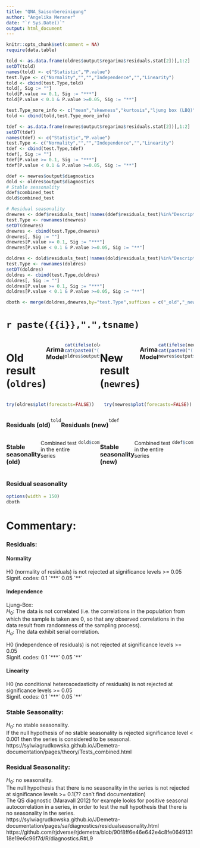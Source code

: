 ```yaml
---
title: "QNA_Saisonbereinigung"
author: "Angelika Meraner"
date: "`r Sys.Date()`"
output: html_document
---
```


```r
knitr::opts_chunk$set(comment = NA)
require(data.table)

told <- as.data.frame(oldres$output$regarima$residuals.stat[2])[,1:2]
setDT(told)
names(told) <- c("Statistic","P.value")
test.Type <- c("Normality","","","Independence","","Linearity")
told <- cbind(test.Type,told)
told[, Sig := ""]
told[P.value >= 0.1, Sig := "***"]
told[P.value < 0.1 & P.value >=0.05, Sig := "**"]

test.Type_more_info <- c("mean","skewness","kurtosis","ljung box (LBQ)","LBQ (res at seas lags)","LBQ (sq res)")
told <- cbind(told,test.Type_more_info)

tdef <- as.data.frame(newres$output$regarima$residuals.stat[2])[,1:2]
setDT(tdef)
names(tdef) <- c("Statistic","P.value")
test.Type <- c("Normality","","","Independence","","Linearity")
tdef <- cbind(test.Type,tdef)
tdef[, Sig := ""]
tdef[P.value >= 0.1, Sig := "***"]
tdef[P.value < 0.1 & P.value >=0.05, Sig := "**"]

ddef <- newres$output$diagnostics
dold <- oldres$output$diagnostics
# Stable seasonality
ddef$combined_test
dold$combined_test

# Residual seasonality
dnewres <- ddef$residuals_test[!names(ddef$residuals_test)%in%"Description"]
test.Type <- rownames(dnewres)
setDT(dnewres)
dnewres <- cbind(test.Type,dnewres)
dnewres[, Sig := ""]
dnewres[P.value >= 0.1, Sig := "***"]
dnewres[P.value < 0.1 & P.value >=0.05, Sig := "**"]

doldres <- dold$residuals_test[!names(dold$residuals_test)%in%"Description"]
test.Type <- rownames(doldres)
setDT(doldres)
doldres <- cbind(test.Type,doldres)
doldres[, Sig := ""]
doldres[P.value >= 0.1, Sig := "***"]
doldres[P.value < 0.1 & P.value >=0.05, Sig := "**"]

dboth <- merge(doldres,dnewres,by="test.Type",suffixes = c("_old","_new"), sort = FALSE)


```

# `r paste({{i}},".",tsname)`

:::: {style="display: flex;"}

::: {}

# Old result (`oldres`)

### Arima Model

```r
cat(ifelse(oldres$output$decomposition$mode == "Multiplicative","log",oldres$output$decomposition$mode))
cat(paste0("(",paste0(oldres$output$regarima$arma,collapse= ", "),")"))
oldres$output$regarima$regression.coefficients
```

:::

::: {}

# New result (`newres`)

### Arima Model

```r
cat(ifelse(newres$output$decomposition$mode == "Multiplicative","log",newres$output$decomposition$mode))
cat(paste0("(",paste0(newres$output$regarima$arma,collapse= ", "),")"))
newres$output$regarima$regression.coefficients
```

:::
:::: 

:::: {.columns}

::: {.column width="50%"}


```r
try(oldres$plot(forecasts=FALSE))
```

:::

::: {.column width="50%"}


```r
try(newres$plot(forecasts=FALSE))
```

:::
::::

:::: {style="display: flex;"}

::: {}

### Residuals (old)

```r
told
```

:::

::: {}

### Residuals (new)

```r
tdef
```

:::
::::

:::: {style="display: flex;"}

::: {}

### Stable seasonality (old)
Combined test in the entire series
```r
dold$combined_test
```

:::

::: {}

### Stable seasonality (new)
Combined test in the entire series
```r
ddef$combined_test
```

:::
::::

### Residual seasonality 

```r
options(width = 150)
dboth
```

# Commentary:
### Residuals:
#### Normality
H0 (normality of residuals) is not rejected at significance levels >= 0.05\
Signif. codes: 0.1 \`\*\*\*\´ 0.05 \`\*\*\´

#### Independence
Ljung-Box: \
$H_{0}$: The data is not correlated (i.e. the correlations in the population from which the sample is taken are 0, so that any observed correlations in the data result from randomness of the sampling process).\
$H_{a}$: The data exhibit serial correlation.

H0 (independence of residuals) is not rejected at significance levels >= 0.05\
Signif. codes: 0.1 \`\*\*\*\´ 0.05 \`\*\*\´

#### Linearity
H0 (no conditional heteroscedasticity of residuals) is not rejected at significance levels >= 0.05\
Signif. codes: 0.1 \`\*\*\*\´ 0.05 \`\*\*\´

### Stable Seasonality:
$H_{0}$: no stable seasonality.\
If the null hypothesis of no stable seasonality is rejected significance level < 0.001 then the series is considered to be seasonal. \
https://sylwiagrudkowska.github.io/JDemetra-documentation/pages/theory/Tests_combined.html


### Residual Seasonality:
$H_{0}$: no seasonality.\
The null hypothesis that there is no seasonality in the series is not rejected at significance levels >= 0.1(?? can't find documentation)\
The QS diagnostic (Maravall 2012) for example looks for positive seasonal autocorrelation in a series, in
order to test the null hypothesis that there is no seasonality in the series. \
https://sylwiagrudkowska.github.io/JDemetra-documentation/pages/sa/diagnostics/residualseasonality.html
https://github.com/rjdverse/rjdemetra/blob/90f8ff6e46e642e4c8fe064913118e19e6c96f7d/R/diagnostics.R#L9


